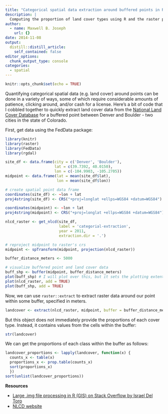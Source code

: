 ```yaml
---
title: "Categorical spatial data extraction around buffered points in R"
description: |
  Computing the proportion of land cover types using R and the raster package.
author:
  - name: Maxwell B. Joseph
    url: {}
date: 2014-11-08
output:
  distill::distill_article:
    self_contained: false
editor_options: 
  chunk_output_type: console
categories: 
  - spatial
---
```


```r
knitr::opts_chunk$set(echo = TRUE)
```


Quantifying categorical spatial data (e.g. land cover) around points can be done 
in a variety of ways, some of which require considerable amounts of patience, 
clicking around, and/or cash for a license.
Here's a bit of code that I cobbled together to quickly extract land cover data
from the [National Land Cover Database](http://www.mrlc.gov/index.php) for 
a buffered point between Denver and Boulder - two cities in the state of 
Colorado.

First, get data using the FedData package:

```r
library(knitr)
library(raster)
library(FedData)
library(rgdal)

site_df <- data.frame(city = c('Denver', 'Boulder'), 
                      lat = c(39.7392, 40.0150), 
                      lon = c(-104.9903, -105.2705))
midpoint <- data.frame(lat = mean(site_df$lat), 
                       lon = mean(site_df$lon))

# create spatial point data frame
coordinates(site_df) <- ~lon + lat
proj4string(site_df) <- CRS("+proj=longlat +ellps=WGS84 +datum=WGS84")

coordinates(midpoint) <- ~lon + lat
proj4string(midpoint) <- CRS("+proj=longlat +ellps=WGS84 +datum=WGS84")

nlcd_raster <- get_nlcd(site_df, 
                        label = 'categorial-extraction', 
                        year = 2011, 
                        extraction.dir = '.')

# reproject midpoint to raster's crs
midpoint <- spTransform(midpoint, projection(nlcd_raster))

buffer_distance_meters <- 5000

# visualize buffered point and land cover data
buff_shp <- buffer(midpoint, buffer_distance_meters)
plot(buff_shp) # I will plot over this, but it sets the plotting extent
plot(nlcd_raster, add = TRUE)
plot(buff_shp, add = TRUE)
```

Now, we can use `raster::extract` to extract raster data around our point
within some buffer, specified in meters. 

```r
landcover <- extract(nlcd_raster, midpoint, buffer = buffer_distance_meters)
```

But this object does not immediately provide the proportions of each cover type. 
Instead, it contains values from the cells within the buffer:

```r
str(landcover)
```

We can get the proportions of each class within the buffer as follows:

```r
landcover_proportions <- lapply(landcover, function(x) {
  counts_x <- table(x)
  proportions_x <- prop.table(counts_x)
  sort(proportions_x)
  })
sort(unlist(landcover_proportions))
```


**Resources**

- [Large .img file processing in R (GIS) on Stack Overflow by Israel Del Toro](http://stackoverflow.com/questions/15824853/large-img-file-processing-in-r-gis)
- [NLCD website](http://www.mrlc.gov/index.php)
